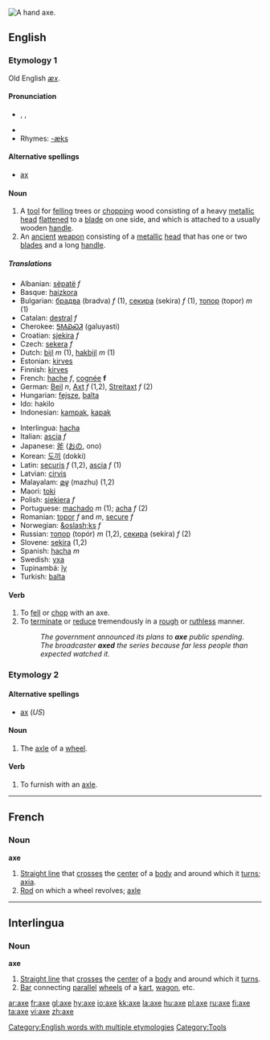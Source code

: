 [[Image:Accetta.jpg|thumb|right|A hand axe.]]
{{wikipedia}}
==English==

[[Category:English words with multiple etymologies]]
===Etymology 1===
Old English ''[[æx]]''.

====Pronunciation====
* {{AHD|ăks}}, {{IPA|/æks/}}, {{SAMPA|/{ks/}}
*{{audio|en-us-axe.ogg|Audio (US)}}
* Rhymes: [[Rhymes:English:-æks|-æks]]

====Alternative spellings====
*[[ax#Etymology 2|ax]]

====Noun====

{{en-noun}}

#[[Category:Tools]] A [[tool]] for [[fell]]ing trees or [[chop]]ping wood consisting of a heavy [[metallic]] [[head]] [[flatten]]ed to a [[blade]] on one side, and which is attached to a usually wooden [[handle]].
#An [[ancient]] [[weapon]] consisting of a [[metallic]] [[head]] that has one or two [[blade]]s and a long [[handle]].

=====Translations=====
{{rfc-trans}}
{{top}}
*Albanian: [[sëpatë]] ''f''
*Basque: [[haizkora]]
*Bulgarian: [[брадва]] (bradva) ''f'' (1), [[секира]] (sekira) ''f'' (1), [[топор]] (topor) ''m'' (1)
*Catalan: [[destral]] ''f''
*Cherokee: [[ᎦᎷᏯᏍᏘ]] (galuyasti)
*Croatian: [[sjekira]] ''f''
*Czech: [[sekera]] ''f''
*Dutch: [[bijl]] ''m'' (1), [[hakbijl]] ''m'' (1)
*Estonian: [[kirves]]
*Finnish: [[kirves]]
*French: [[hache]] ''f'', [[cognée]] '''f'''
*German: [[Beil]] ''n'', [[Axt]] ''f'' (1,2), [[Streitaxt]] ''f'' (2)
*Hungarian: [[fejsze]], [[balta]]
*Ido: hakilo
*Indonesian: [[kampak]], [[kapak]]
{{mid}}
*Interlingua: [[hacha]]
*Italian: [[ascia]] ''f''
*Japanese: [[斧]] ([[おの]], ono)
*Korean: [[도끼]] (dokki)
*Latin: [[securis]] ''f'' (1,2), [[ascia]] ''f'' (1)
*Latvian: [[cirvis]] {{m}}
*Malayalam: [[മഴു]] (mazhu) (1,2)
*Maori: [[toki]]
*Polish: [[siekiera]] ''f''
*Portuguese: [[machado]] ''m'' (1); [[acha]] ''f'' (2)
*Romanian: [[topor]] ''f'' and ''m'', [[secure]] ''f''
*Norwegian: [[&oslash;ks]] ''f''
*Russian: [[топор]] (topór) ''m'' (1,2), [[секира]] (sekíra) ''f'' (2)
*Slovene: [[sekira]] {{f}} (1,2)
*Spanish: [[hacha]] ''m''
*Swedish: [[yxa]]
*Tupinambá: [[îy]]
*Turkish: [[balta]]
{{bottom}}

====Verb====
{{en-verb|ax|ing}}

# To [[fell]] or [[chop]] with an axe.
# To [[terminate]] or [[reduce]] tremendously in a [[rough]] or [[ruthless]] manner.
#:''The government announced its plans to '''axe''' public spending.''
#:''The broadcaster '''axed''' the series because far less people than expected watched it.''

===Etymology 2===
====Alternative spellings====
*[[ax#Etymology 2|ax]] (''US'')

====Noun====
{{en-noun}}

# {{archaic}} The [[axle]] of a [[wheel]].

====Verb====
{{en-verb|ax|ing}}

#To furnish with an [[axle]].

----

==French==

===Noun===
'''axe'''

#[[Straight line]] that [[cross]]es the [[center]] of a [[body]] and around which it [[turn]]s; [[axia]].
#[[Rod]] on which a wheel revolves; [[axle]]

----

==Interlingua==

===Noun===
'''axe'''

#[[Straight line]] that [[cross]]es the [[center]] of a [[body]] and around which it [[turn]]s.
#[[Bar]] connecting [[parallel]] [[wheel]]s of a [[kart]], [[wagon]], etc.

[[ar:axe]]
[[fr:axe]]
[[gl:axe]]
[[hy:axe]]
[[io:axe]]
[[kk:axe]]
[[la:axe]]
[[hu:axe]]
[[pl:axe]]
[[ru:axe]]
[[fi:axe]]
[[ta:axe]]
[[vi:axe]]
[[zh:axe]]